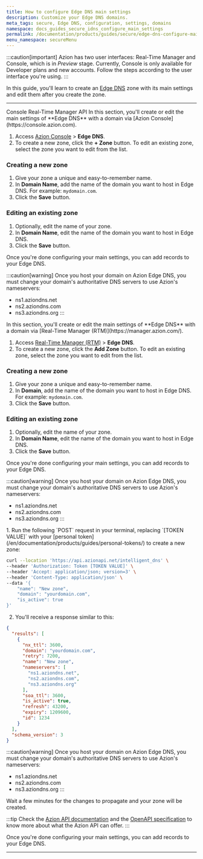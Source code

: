 ```yaml
---
title: How to configure Edge DNS main settings
description: Customize your Edge DNS domains.
meta_tags: secure, Edge DNS, configuration, settings, domains
namespace: docs_guides_secure_idns_configure_main_settings
permalink: /documentation/products/guides/secure/edge-dns-configure-main-settings/
menu_namespace: secureMenu
---
```



:::caution[important]
Azion has two user interfaces: Real-Time Manager and Console, which is in *Preview* stage. Currently, Console is only available for Developer plans and new accounts. Follow the steps according to the user interface you're using.
:::

In this guide, you'll learn to create an [Edge DNS](/en/documentation/products/secure/edge-dns/) zone with its main settings and edit them after you create the zone.

---

<Tabs client:visible>
    <Fragment slot="tab.console">Console</Fragment>
    <Fragment slot="tab.rtm">Real-Time Manager</Fragment>
    <Fragment slot="tab.api">API</Fragment>

<Fragment slot="panel.console">
In this section, you'll create or edit the main settings of **Edge DNS** with a domain via [Azion Console](https://console.azion.com).

1. Access [Azion Console](/en/documentation/products/guides/how-to-access-azion-console/) > **Edge DNS**.
2. To create a new zone, click the **+ Zone** button. To edit an existing zone, select the zone you want to edit from the list.

### Creating a new zone

1. Give your zone a unique and easy-to-remember name.
2. In **Domain Name**, add the name of the domain you want to host in Edge DNS. For example: `mydomain.com`.
3. Click the **Save** button.

### Editing an existing zone

1. Optionally, edit the name of your zone.
2. In **Domain Name**, edit the name of the domain you want to host in Edge DNS.
3. Click the **Save** button.

Once you're done configuring your main settings, you can add records to your Edge DNS.

:::caution[warning]
Once you host your domain on Azion Edge DNS, you must change your domain's authoritative DNS servers to use Azion's nameservers:

- ns1.aziondns.net
- ns2.aziondns.com
- ns3.aziondns.org
:::

<LinkButton link="/en/documentation/products/guides/secure/add-records/" label="go to add records guide" severity="secondary" />

</Fragment>

<Fragment slot="panel.rtm">
In this section, you'll create or edit the main settings of **Edge DNS** with a domain via [Real-Time Manager (RTM)](https://manager.azion.com/).

1. Access [Real-Time Manager (RTM)](https://manager.azion.com/) > **Edge DNS**.
2. To create a new zone, click the **Add Zone** button. To edit an existing zone, select the zone you want to edit from the list.

### Creating a new zone

1. Give your zone a unique and easy-to-remember name.
2. In **Domain**, add the name of the domain you want to host in Edge DNS. For example: `mydomain.com`.
3. Click the **Save** button.

### Editing an existing zone

1. Optionally, edit the name of your zone.
2. In **Domain Name**, edit the name of the domain you want to host in Edge DNS.
3. Click the **Save** button.

Once you're done configuring your main settings, you can add records to your Edge DNS.

:::caution[warning]
Once you host your domain on Azion Edge DNS, you must change your domain's authoritative DNS servers to use Azion's nameservers:

- ns1.aziondns.net
- ns2.aziondns.com
- ns3.aziondns.org
:::

<LinkButton link="/en/documentation/products/guides/secure/add-records/" label="go to add records guide" severity="secondary" />

</Fragment>

<Fragment slot="panel.api">
1. Run the following `POST` request in your terminal, replacing `[TOKEN VALUE]` with your [personal token](/en/documentation/products/guides/personal-tokens/) to create a new zone:

```bash
curl --location 'https://api.azionapi.net/intelligent_dns' \
--header 'Authorization: Token [TOKEN VALUE]' \
--header 'Accept: application/json; version=3' \
--header 'Content-Type: application/json' \
--data '{
    "name": "New zone",
    "domain": "yourdomain.com",
    "is_active": true
}'
```

2. You'll receive a response similar to this:

```json
{
  "results": [
    {
      "nx_ttl": 3600,
      "domain": "yourdomain.com",
      "retry": 7200,
      "name": "New zone",
      "nameservers": [
        "ns1.aziondns.net",
        "ns2.aziondns.com",
        "ns3.aziondns.org"
      ],
      "soa_ttl": 3600,
      "is_active": true,
      "refresh": 43200,
      "expiry": 1209600,
      "id": 1234
    }
  ],
  "schema_version": 3
}
```

:::caution[warning]
Once you host your domain on Azion Edge DNS, you must change your domain's authoritative DNS servers to use Azion's nameservers:

- ns1.aziondns.net
- ns2.aziondns.com
- ns3.aziondns.org
:::

Wait a few minutes for the changes to propagate and your zone will be created.

:::tip
Check the [Azion API documentation](https://api.azion.com/) and the [OpenAPI specification](https://github.com/aziontech/azionapi-openapi/) to know more about what the Azion API can offer.
:::

Once you're done configuring your main settings, you can add records to your Edge DNS.

<LinkButton link="/en/documentation/products/guides/secure/add-records/" label="go to add records guide" severity="secondary" />
</Fragment>

</Tabs>

---

